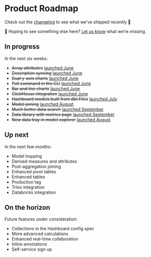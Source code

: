 # Product Roadmap

Check out the [changelog](/changelog) to see what we've shipped recently 🚀

👀 Hoping to see something else here? [Let us know](mailto:support@hashboard.com) what we’re missing.

## In progress

In the next six weeks:

- <del>Array attributes</del> [launched June](/changelog/2023_06_30#filter-and-group-array-values)
- <del>Description syncing</del> [launched June](/changelog/2023_06_30#documentation-synced-from-dbt-and-your-warehouse)
- <del>Dual y-axis charts</del> [launched June](/changelog/2023_06_30#bar--line-charts-and-more)
- <del>Pull command in the CLI</del> [launched June](/changelog/2023_06_30#improved-dataops-workflow-with-hashboard-pull)
- <del>Bar and line charts</del> [launched June](/changelog/2023_06_30#bar--line-charts-and-more)
- <del>ClickHouse integration</del> [launched June](/changelog/2023_06_30#-other-updates-blog-posts--more)
- <del>Hashboard models built from dbt Files</del> [launched July](/docs/data-ops/dbt-integration)
- <del>Model joining</del> [launched August](/docs/data-modeling/model-joins)
- <del>Much better data search</del> [launched September](/docs/visualizing-data/quick-explore)
-  <del>Data library with metrics page</del> [launched September](/docs/metrics)
- <del>New data tray in model explorer</del> [launched August](/docs/visualizing-data/data-tray)

## Up next

In the next few months:

- Model hopping
- Derived measures and attributes
- Post-aggregation joining
- Enhanced pivot tables
- Enhanced tables
- Production tag
- Trino integration
- Databricks integration

## On the horizon

Future features under consideration:

- Collections in the Hashboard config spec
- More advanced calculations
- Enhanced real-time collaboration
- Inline annotations
- Self-service sign up
